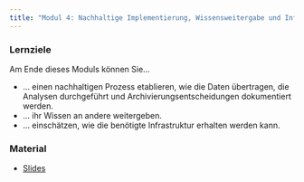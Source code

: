 ```yaml
---
title: "Modul 4: Nachhaltige Implementierung, Wissensweitergabe und Infrastrukturerhalt"
---
```


::: {.callout-tip} 
### Lernziele

Am Ende dieses Moduls können Sie...

* ... einen nachhaltigen Prozess etablieren, wie die Daten übertragen, die Analysen durchgeführt und Archivierungsentscheidungen dokumentiert werden.
* ... ihr Wissen an andere weitergeben.
* ... einschätzen, wie die benötigte Infrastruktur erhalten werden kann.

:::
### Material
* [Slides](slides/ADA2_Modul_4.pdf)

<!-- (https://drive.google.com/file/d/1GO1fSWAI5PalsmMDgyI69vodOROpNHuL/view?usp=drive_link) -->

